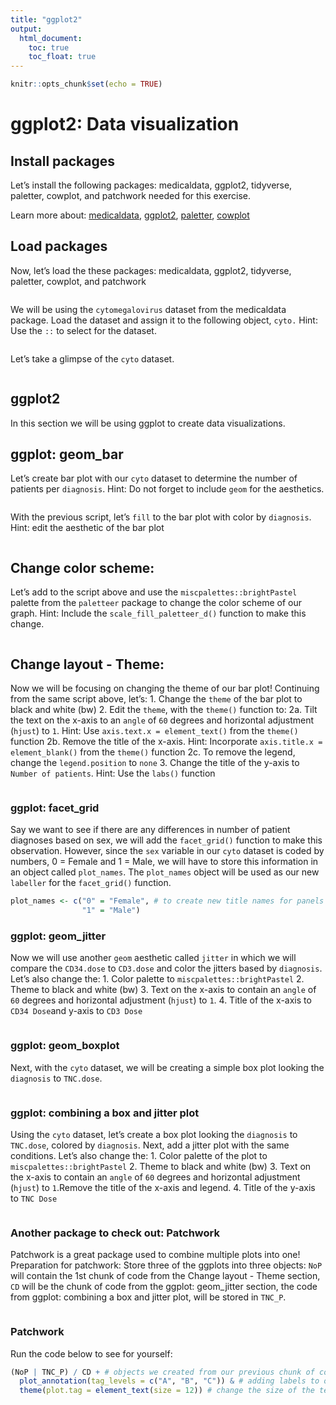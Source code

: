 ```yaml
---
title: "ggplot2"
output: 
  html_document:
    toc: true
    toc_float: true
---
```


```r
knitr::opts_chunk$set(echo = TRUE)
```

# ggplot2: Data visualization

## Install packages
Let's install the following packages: medicaldata, ggplot2, tidyverse, paletter, cowplot, and patchwork needed for this exercise.

Learn more about: [medicaldata](https://higgi13425.github.io/medicaldata/), [ggplot2](https://ggplot2.tidyverse.org/index.html), [paletter](https://github.com/EmilHvitfeldt/paletteer), [cowplot](https://wilkelab.org/cowplot/index.html)

## Load packages
Now, let's load the these packages: medicaldata, ggplot2, tidyverse, paletter, cowplot, and patchwork
```r

```

We will be using the `cytomegalovirus` dataset from the medicaldata package. Load the dataset and assign it to the following object, `cyto.` Hint: Use the `::` to select for the dataset.
```r

```

Let's take a glimpse of the `cyto` dataset.
```r

```

## ggplot2
In this section we will be using ggplot to create data visualizations.

## ggplot: geom_bar
Let's create bar plot with our `cyto` dataset to determine the number of patients per `diagnosis`. Hint: Do not forget to include `geom` for the aesthetics. 
```r
 
```

With the previous script, let's `fill` to the bar plot with color by `diagnosis`. Hint: edit the aesthetic of the bar plot 
```r

```

## Change color scheme:
Let's add to the script above and use the `miscpalettes::brightPastel` palette from the `paletteer` package to change the color scheme of our graph. Hint: Include the `scale_fill_paletteer_d()` function to make this change. 
```r

```

## Change layout - Theme:
Now we will be focusing on changing the theme of our bar plot! Continuing from the same script above, let's:
1. Change the `theme` of the bar plot to black and white (bw)
2. Edit the `theme`, with the `theme()` function to:
  2a. Tilt the text on the x-axis to an `angle` of `60` degrees and horizontal adjustment (`hjust`) to `1`.         Hint: Use `axis.text.x = element_text()` from the `theme()` function
  2b. Remove the title of the x-axis. Hint: Incorporate `axis.title.x = element_blank()` from the `theme()`         function
  2c. To remove the legend, change the `legend.position` to `none`
3. Change the title of the y-axis to `Number of patients`. Hint: Use the `labs()` function
  
```r

```

### ggplot: facet_grid
Say we want to see if there are any differences in number of patient diagnoses based on sex, we will add the `facet_grid()` function to make this observation. However, since the `sex` variable in our `cyto` dataset is coded by numbers, 0 = Female and 1 = Male, we will have to store this information in an object called `plot_names`. The `plot_names` object will be used as our new `labeller` for the `facet_grid()` function.
```r
plot_names <- c("0" = "Female", # to create new title names for panels
                "1" = "Male")


```

### ggplot: geom_jitter
Now we will use another `geom` aesthetic called `jitter` in which we will compare the `CD34.dose` to `CD3.dose` and color the jitters based by `diagnosis`. 
Let's also change the:
1. Color palette to `miscpalettes::brightPastel` 
2. Theme to black and white (bw)
3. Text on the x-axis to contain an `angle` of `60` degrees and horizontal adjustment (`hjust`) to `1`.
4. Title of the x-axis to `CD34 Dose`and y-axis to `CD3 Dose`

```r

```

### ggplot: geom_boxplot
Next, with the `cyto` dataset, we will be creating a simple box plot looking the `diagnosis` to `TNC.dose`. 
```r

```

### ggplot: combining a box and jitter plot
Using the `cyto` dataset, let's create a box plot looking the `diagnosis` to `TNC.dose`, colored by `diagnosis`. Next, add a jitter plot with the same conditions.
Let's also change the:
1. Color palette of the plot to `miscpalettes::brightPastel` 
2. Theme to black and white (bw)
3. Text on the x-axis to contain an `angle` of `60` degrees and horizontal adjustment (`hjust`) to `1`.Remove     the title of the x-axis and legend.
4. Title of the y-axis to `TNC Dose`
```r

```


### Another package to check out: Patchwork
Patchwork is a great package used to combine multiple plots into one! 
Preparation for patchwork:
Store three of the ggplots into three objects: `NoP` will contain the 1st chunk of code from the Change layout - Theme section, `CD` will be the chunk of code from the ggplot: geom_jitter section, the code from ggplot: combining a box and jitter plot, will be stored in `TNC_P`.

```r

```

### Patchwork
Run the code below to see for yourself:
```r
(NoP | TNC_P) / CD + # objects we created from our previous chunk of code
  plot_annotation(tag_levels = c("A", "B", "C")) & # adding labels to our plots
  theme(plot.tag = element_text(size = 12)) # change the size of the text
```

